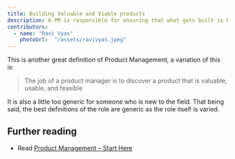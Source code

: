 ```yaml
---
title: Building Valuable and Viable products
description: A PM is responsible for ensuring that what gets built is both valuable and viable by Marty Cagan
contributors:
  - name: "Ravi Vyas"
    photoUrl:  "/assets/ravivyas.jpeg"
---
```


This is another great definition of Product Management, a variation of this is:

> The job of a product manager is to discover a product that is valuable, usable, and feasible

It is also a little too generic for someone who is new to the field. That being said, the best definitions of the role are generic as the role itself is varied.

## Further reading

- Read [Product Management – Start Here](https://www.svpg.com/product-management-start-here/)

<Bio contributors={frontmatter.contributors} />